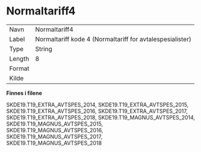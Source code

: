 
# Normaltariff4 {-}

| | |
|----|----|
| Navn     | Normaltariff4 |
| Label    | Normaltariff kode 4 (Normaltariff for avtalespesialister) |
| Type     | String |
| Length   | 8    |
| Format   |  |
| Kilde    |   |

**Finnes i filene**

SKDE19.T19_EXTRA_AVTSPES_2014, SKDE19.T19_EXTRA_AVTSPES_2015, SKDE19.T19_EXTRA_AVTSPES_2016, SKDE19.T19_EXTRA_AVTSPES_2017, SKDE19.T19_EXTRA_AVTSPES_2018, SKDE19.T19_MAGNUS_AVTSPES_2014, SKDE19.T19_MAGNUS_AVTSPES_2015, SKDE19.T19_MAGNUS_AVTSPES_2016, SKDE19.T19_MAGNUS_AVTSPES_2017, SKDE19.T19_MAGNUS_AVTSPES_2018

